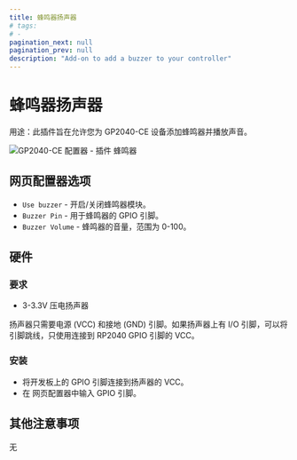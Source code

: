 ```yaml
---
title: 蜂鸣器扬声器
# tags:
# -
pagination_next: null
pagination_prev: null
description: "Add-on to add a buzzer to your controller"
---
```


# 蜂鸣器扬声器

用途：此插件旨在允许您为 GP2040-CE 设备添加蜂鸣器并播放声音。

![GP2040-CE 配置器 - 插件 蜂鸣器](../assets/images/gpc-add-ons-buzzer.png)

## 网页配置器选项

- `Use buzzer` - 开启/关闭蜂鸣器模块。
- `Buzzer Pin` - 用于蜂鸣器的 GPIO 引脚。
- `Buzzer Volume` - 蜂鸣器的音量，范围为 0-100。

## 硬件

### 要求

- 3-3.3V 压电扬声器

扬声器只需要电源 (VCC) 和接地 (GND) 引脚。如果扬声器上有 I/O 引脚，可以将引脚跳线，只使用连接到 RP2040 GPIO 引脚的 VCC。

### 安装

- 将开发板上的 GPIO 引脚连接到扬声器的 VCC。
- 在 网页配置器中输入 GPIO 引脚。

## 其他注意事项

无
